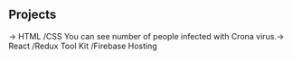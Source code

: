 ## Projects

<ProjectCard title="Naoki's Offical homepage" link=" https://naokidohi.github.io/My_page/" bg="linear-gradient(to right, #D4145A 0%, #FBB03B 100%)">
-> HTML /CSS 
</ProjectCard>

<ProjectCard title="Covid-19 DashBoard" link="https://covid-19-dashboard-56218.web.app/" bg="linear-gradient(to right, #D4145A 0%, #FBB03B 100%)">
You can see number of people infected with Crona virus.-> React /Redux Tool Kit /Firebase Hosting
</ProjectCard>



